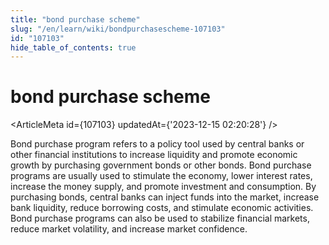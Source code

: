 ```yaml
---
title: "bond purchase scheme"
slug: "/en/learn/wiki/bondpurchasescheme-107103"
id: "107103"
hide_table_of_contents: true
---
```



<Breadcrumbs current="bond purchase scheme" />

# bond purchase scheme

<ArticleMeta id={107103} updatedAt={'2023-12-15 02:20:28'} />
<div className='border-solid border-b border-t-0 my-4 border-[var(--ifm-color-gray-300)]' />

Bond purchase program refers to a policy tool used by central banks or other financial institutions to increase liquidity and promote economic growth by purchasing government bonds or other bonds. Bond purchase programs are usually used to stimulate the economy, lower interest rates, increase the money supply, and promote investment and consumption. By purchasing bonds, central banks can inject funds into the market, increase bank liquidity, reduce borrowing costs, and stimulate economic activities. Bond purchase programs can also be used to stabilize financial markets, reduce market volatility, and increase market confidence.
